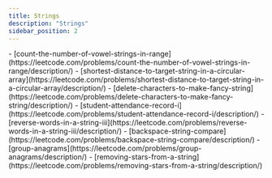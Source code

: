 ```yaml
---
title: Strings
description: "Strings"
sidebar_position: 2
---
```



<Tabs>
  <TabItem value={"Easy"}>
    - [count-the-number-of-vowel-strings-in-range](https://leetcode.com/problems/count-the-number-of-vowel-strings-in-range/description/)
    - [shortest-distance-to-target-string-in-a-circular-array](https://leetcode.com/problems/shortest-distance-to-target-string-in-a-circular-array/description/)
    - [delete-characters-to-make-fancy-string](https://leetcode.com/problems/delete-characters-to-make-fancy-string/description/) 
    - [student-attendance-record-i](https://leetcode.com/problems/student-attendance-record-i/description/)
    - [reverse-words-in-a-string-iii](https://leetcode.com/problems/reverse-words-in-a-string-iii/description/)
    - [backspace-string-compare](https://leetcode.com/problems/backspace-string-compare/description/)
  </TabItem>
  <TabItem value={"Medium"}>
    - [group-anagrams](https://leetcode.com/problems/group-anagrams/description/)
    - [removing-stars-from-a-string](https://leetcode.com/problems/removing-stars-from-a-string/description/)
  </TabItem>
  <TabItem value={"Hard"}>
  </TabItem>
</Tabs>
